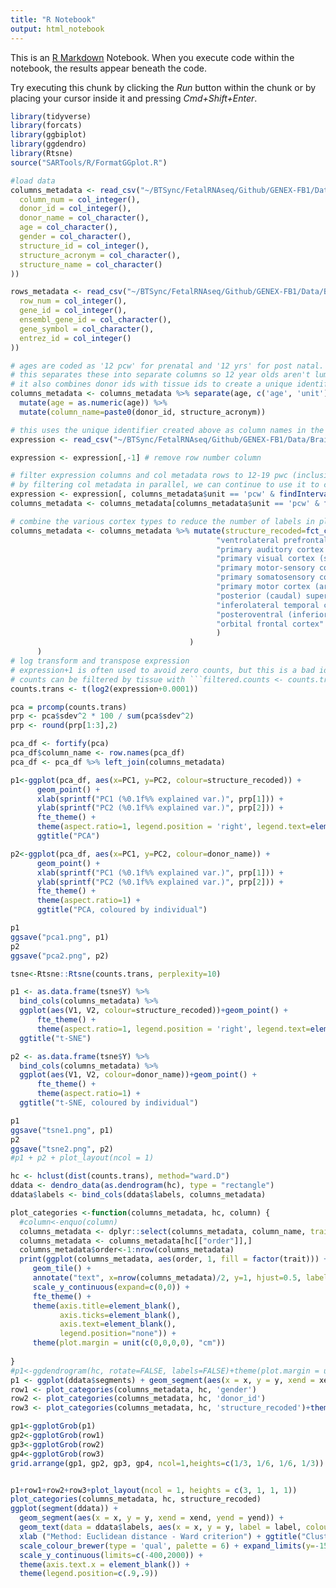 ```yaml
---
title: "R Notebook"
output: html_notebook
---
```


This is an [R Markdown](http://rmarkdown.rstudio.com) Notebook. When you execute code within the notebook, the results appear beneath the code. 

Try executing this chunk by clicking the *Run* button within the chunk or by placing your cursor inside it and pressing *Cmd+Shift+Enter*. 

```r
library(tidyverse)
library(forcats)
library(ggbiplot)
library(ggdendro)
library(Rtsne)
source("SARTools/R/FormatGGplot.R")
```

```r
#load data
columns_metadata <- read_csv("~/BTSync/FetalRNAseq/Github/GENEX-FB1/Data/BrainSpan/columns_metadata.csv", col_types = cols(
  column_num = col_integer(),
  donor_id = col_integer(),
  donor_name = col_character(),
  age = col_character(),
  gender = col_character(),
  structure_id = col_integer(),
  structure_acronym = col_character(),
  structure_name = col_character()
))

rows_metadata <- read_csv("~/BTSync/FetalRNAseq/Github/GENEX-FB1/Data/BrainSpan/rows_metadata.csv", col_types = cols(
  row_num = col_integer(),
  gene_id = col_integer(),
  ensembl_gene_id = col_character(),
  gene_symbol = col_character(),
  entrez_id = col_integer()
))

# ages are coded as '12 pcw' for prenatal and '12 yrs' for post natal. 
# this separates these into separate columns so 12 year olds aren't lumped in with 12 week old fetuses
# it also combines donor ids with tissue ids to create a unique identifier for each sample
columns_metadata <- columns_metadata %>% separate(age, c('age', 'unit')) %>% 
  mutate(age = as.numeric(age)) %>% 
  mutate(column_name=paste0(donor_id, structure_acronym))

# this uses the unique identifier created above as column names in the expression file
expression <- read_csv("~/BTSync/FetalRNAseq/Github/GENEX-FB1/Data/BrainSpan/expression_matrix.csv", col_names = c('row_number', columns_metadata$column_name))

expression <- expression[,-1] # remove row number column

# filter expression columns and col metadata rows to 12-19 pwc (inclusive)
# by filtering col metadata in parallel, we can continue to use it to create logial vectors to index expression
expression <- expression[, columns_metadata$unit == 'pcw' & findInterval(columns_metadata$age, c(12,19), rightmost.closed=T) == 1]
columns_metadata <- columns_metadata[columns_metadata$unit == 'pcw' & findInterval(columns_metadata$age, c(12,19), rightmost.closed=T) == 1, ]

# combine the various cortex types to reduce the number of labels in plots
columns_metadata <- columns_metadata %>% mutate(structure_recoded=fct_collapse(factor(structure_name),                                                                       cortex=c("dorsolateral prefrontal cortex", 
                                              "ventrolateral prefrontal cortex", 
                                              "primary auditory cortex (core)", 
                                              "primary visual cortex (striate cortex, area V1/17)",                                      "anterior (rostral) cingulate (medial prefrontal) cortex", 
                                              "primary motor-sensory cortex (samples)", 
                                              "primary somatosensory cortex (area S1, areas 3,1,2)", 
                                              "primary motor cortex (area M1, area 4)", 
                                              "posterior (caudal) superior temporal cortex (area 22c)", 
                                              "inferolateral temporal cortex (area TEv, area 20)", 
                                              "posteroventral (inferior) parietal cortex",
                                              "orbital frontal cortex"
                                              )
                                        )
      )
# log transform and transpose expression
# expression+1 is often used to avoid zero counts, but this is a bad idea for RPKM, where non-zero values are often much less than 1
# counts can be filtered by tissue with ```filtered.counts <- counts.trans[columns_metadata$structure_acronym %in% c('CB', 'STC', 'DFC', 'AMY'), ]```
counts.trans <- t(log2(expression+0.0001))
```

```r

pca = prcomp(counts.trans)
prp <- pca$sdev^2 * 100 / sum(pca$sdev^2)
prp <- round(prp[1:3],2)

pca_df <- fortify(pca)
pca_df$column_name <- row.names(pca_df)
pca_df <- pca_df %>% left_join(columns_metadata)
```

```r
p1<-ggplot(pca_df, aes(x=PC1, y=PC2, colour=structure_recoded)) + 
      geom_point() +
      xlab(sprintf("PC1 (%0.1f%% explained var.)", prp[1])) +
      ylab(sprintf("PC2 (%0.1f%% explained var.)", prp[2])) +
      fte_theme() +
      theme(aspect.ratio=1, legend.position = 'right', legend.text=element_text(size=6)) +
      ggtitle("PCA")

p2<-ggplot(pca_df, aes(x=PC1, y=PC2, colour=donor_name)) + 
      geom_point() +
      xlab(sprintf("PC1 (%0.1f%% explained var.)", prp[1])) +
      ylab(sprintf("PC2 (%0.1f%% explained var.)", prp[2])) +
      fte_theme() +
      theme(aspect.ratio=1) +
      ggtitle("PCA, coloured by individual")

p1
ggsave("pca1.png", p1)
p2
ggsave("pca2.png", p2)
```

```r
tsne<-Rtsne::Rtsne(counts.trans, perplexity=10)
```

```r
p1 <- as.data.frame(tsne$Y) %>%
  bind_cols(columns_metadata) %>%
  ggplot(aes(V1, V2, colour=structure_recoded))+geom_point() +
      fte_theme() +
      theme(aspect.ratio=1, legend.position = 'right', legend.text=element_text(size=6)) +
  ggtitle("t-SNE")

p2 <- as.data.frame(tsne$Y) %>%
  bind_cols(columns_metadata) %>%
  ggplot(aes(V1, V2, colour=donor_name))+geom_point() +
      fte_theme() +
      theme(aspect.ratio=1) +
  ggtitle("t-SNE, coloured by individual")

p1
ggsave("tsne1.png", p1)
p2
ggsave("tsne2.png", p2)
#p1 + p2 + plot_layout(ncol = 1)
```

```r
hc <- hclust(dist(counts.trans), method="ward.D")
ddata <- dendro_data(as.dendrogram(hc), type = "rectangle")
ddata$labels <- bind_cols(ddata$labels, columns_metadata)
```

```r

plot_categories <-function(columns_metadata, hc, column) {
  #column<-enquo(column)
  columns_metadata <- dplyr::select(columns_metadata, column_name, trait := !!column)
  columns_metadata <- columns_metadata[hc[["order"]],]
  columns_metadata$order<-1:nrow(columns_metadata)
  print(ggplot(columns_metadata, aes(order, 1, fill = factor(trait))) +
     geom_tile() +
     annotate("text", x=nrow(columns_metadata)/2, y=1, hjust=0.5, label=column) +
     scale_y_continuous(expand=c(0,0)) +
     fte_theme() +
     theme(axis.title=element_blank(),
           axis.ticks=element_blank(),
           axis.text=element_blank(),
           legend.position="none")) +
     theme(plot.margin = unit(c(0,0,0,0), "cm"))
  
}
#p1<-ggdendrogram(hc, rotate=FALSE, labels=FALSE)+theme(plot.margin = unit(c(0,.5,0,.5), "cm"))
p1 <- ggplot(ddata$segments) + geom_segment(aes(x = x, y = y, xend = xend, yend = yend))+fte_theme()+theme(axis.title=element_blank(), axis.text=element_blank()) + theme(plot.margin = unit(c(0,0.1,0,0.1), "cm"))
row1 <- plot_categories(columns_metadata, hc, 'gender')
row2 <- plot_categories(columns_metadata, hc, 'donor_id')
row3 <- plot_categories(columns_metadata, hc, 'structure_recoded')+theme(legend.position = "bottom", legend.text = element_text(size=6))

gp1<-ggplotGrob(p1)
gp2<-ggplotGrob(row1)
gp3<-ggplotGrob(row2)
gp4<-ggplotGrob(row3)
grid.arrange(gp1, gp2, gp3, gp4, ncol=1,heights=c(1/3, 1/6, 1/6, 1/3))


p1+row1+row2+row3+plot_layout(ncol = 1, heights = c(3, 1, 1, 1))
plot_categories(columns_metadata, hc, structure_recoded)
ggplot(segment(ddata)) + 
  geom_segment(aes(x = x, y = y, xend = xend, yend = yend)) + 
  geom_text(data = ddata$labels, aes(x = x, y = y, label = label, colour=factor(gender)), angle = 90, hjust = 1) + ylab("Height") + 
  xlab ("Method: Euclidean distance - Ward criterion") + ggtitle("Cluster dendrogram") + fte_theme() + 
  scale_colour_brewer(type = 'qual', palette = 6) + expand_limits(y=-1500/nrow(ddata)) + 
  scale_y_continuous(limits=c(-400,2000)) + 
  theme(axis.text.x = element_blank()) + 
  theme(legend.position=c(.9,.9))

```

